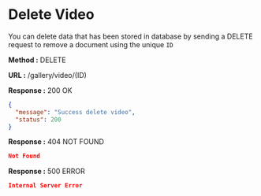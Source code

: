 
# Delete Video

You can delete data that has been stored in database by sending a DELETE request to remove a document using the unique `ID`

**Method :** <Badge variant="danger">DELETE</Badge>

**URL :** <Badge variant="dark">/gallery/video/(ID)</Badge>

**Response :** <BadgeOutline variant="success">200 OK</BadgeOutline>

```json
{
  "message": "Success delete video",
  "status": 200
}
```

**Response :** <BadgeOutline variant="warning">404 NOT FOUND</BadgeOutline>

```json
Not Found
```

**Response :** <BadgeOutline variant="danger">500 ERROR</BadgeOutline>

```json
Internal Server Error
```
